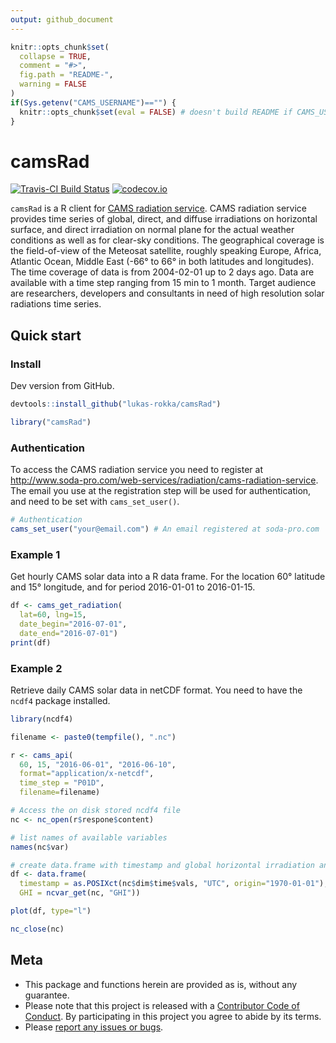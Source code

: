 ```yaml
---
output: github_document
---
```


<!-- README.md is generated from README.Rmd. Please edit that file -->

```r
knitr::opts_chunk$set(
  collapse = TRUE,
  comment = "#>",
  fig.path = "README-",
  warning = FALSE
)
if(Sys.getenv("CAMS_USERNAME")=="") {
  knitr::opts_chunk$set(eval = FALSE) # doesn't build README if CAMS_USERNAME is not set
}
```

camsRad
=======

[![Travis-CI Build Status](https://travis-ci.org/lukas-rokka/camsRad.svg?branch=master)](https://travis-ci.org/lukas-rokka/camsRad)
[![codecov.io](https://codecov.io/github/lukas-rokka/camsRad/coverage.svg?branch=master)](https://codecov.io/github/lukas-rokka/camsRad?branch=master)


`camsRad` is a R client for [CAMS radiation service](http://www.soda-pro.com/web-services/radiation/cams-radiation-service). CAMS radiation service provides time series of global, direct, and diffuse irradiations on horizontal surface, and direct irradiation on normal plane for the actual weather conditions as well as for clear-sky conditions. The geographical coverage is the field-of-view of the Meteosat satellite, roughly speaking Europe, Africa, Atlantic Ocean, Middle East (-66° to 66° in both latitudes and longitudes). The time coverage of data is from 2004-02-01 up to 2 days ago. Data are available with a time step ranging from 15 min to 1 month. Target audience are researchers, developers and consultants in need of high resolution solar radiations time series. 

## Quick start

### Install

Dev version from GitHub.

```r
devtools::install_github("lukas-rokka/camsRad")
```

```r
library("camsRad")
```

### Authentication

To access the CAMS radiation service you need to register at [http://www.soda-pro.com/web-services/radiation/cams-radiation-service](http://www.soda-pro.com/web-services/radiation/cams-radiation-service). The email you use at the registration step will be used for authentication, and need to be set with  `cams_set_user()`.

```r
# Authentication
cams_set_user("your@email.com") # An email registered at soda-pro.com
```


### Example 1

Get hourly CAMS solar data into a R data frame. For the location 60° latitude and 15° longitude, and for period 2016-01-01 to 2016-01-15.
```r

df <- cams_get_radiation(
  lat=60, lng=15, 
  date_begin="2016-07-01", 
  date_end="2016-07-01")
print(df)
```

### Example 2
Retrieve daily CAMS solar data in netCDF format. You need to have the `ncdf4` package installed.
```r
library(ncdf4)

filename <- paste0(tempfile(), ".nc")

r <- cams_api(
  60, 15, "2016-06-01", "2016-06-10", 
  format="application/x-netcdf",
  time_step = "P01D",
  filename=filename)

# Access the on disk stored ncdf4 file 
nc <- nc_open(r$respone$content)

# list names of available variables
names(nc$var)

# create data.frame with timestamp and global horizontal irradiation and plot it
df <- data.frame(
  timestamp = as.POSIXct(nc$dim$time$vals, "UTC", origin="1970-01-01"),
  GHI = ncvar_get(nc, "GHI"))

plot(df, type="l")

nc_close(nc)
```

## Meta

* This package and functions herein are provided as is, without any guarantee.
* Please note that this project is released with a [Contributor Code of Conduct](CONDUCT.md). By participating in this project you agree to abide by its terms.
* Please [report any issues or bugs](https://github.com/lukas-rokka/camsRad/issues).


